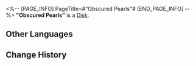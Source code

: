 <%-- [PAGE_INFO]
PageTitle=#"Obscured Pearls"#
[END_PAGE_INFO] --%>
{{Item Infobox
|id          = 210220
|image       = Item Obscured Pearls.png
|type        = Disk
|invCategory = Valuables
|rarity      = 3
|effect      = A record that can be played on the Express' phonograph. It might be a chance acquisition or a gift from someone else. All sorts of memories surge up when the music plays &mdash; the smiles, encounters, touches, and the excitement of battle. Maybe that is why people still collect records even as society rapidly advances.<br />The current record contains the track "Obscured Pearls."
|description = <br />''Enigmatic, these waves and smoke are never restored even after a thousand lifetimes. Lacrimal, these seabound pearls and all souls unite in lament and grief and sorrow.''
}}
'''"Obscured Pearls"''' is a [[Disk]].

==Other Languages==
{{Other Languages
|en   = "Obscured Pearls"
|zhs  = 《海若隐珠》
|zht  = 〈海若隱珠〉
|ja   = 『海若、珠を隠す』
|ko   = ≪진주를 품은 바다≫
|es   = Las perlas escondidas del mar
|fr   = « Obscured Pearls »
|ru   = Obscured Pearls
|th   = Obscured Pearls
|vi   = Ngọc Trong Biển
|de   = „Obskure Perlen“
|id   = "Obscured Pearls"
|pt   = "Obscured Pearls"
}}

==Change History==
{{Change History|2.0}}